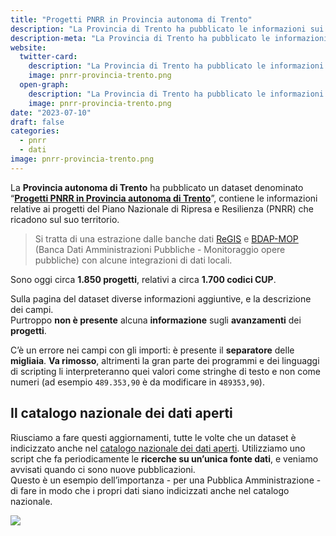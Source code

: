```yaml
---
title: "Progetti PNRR in Provincia autonoma di Trento"
description: "La Provincia di Trento ha pubblicato le informazioni sui progetti che ricadono nel suo territorio"
description-meta: "La Provincia di Trento ha pubblicato le informazioni sui progetti che ricadono nel suo territorio"
website:
  twitter-card:
    description: "La Provincia di Trento ha pubblicato le informazioni sui progetti che ricadono nel suo territorio"
    image: pnrr-provincia-trento.png
  open-graph:
    description: "La Provincia di Trento ha pubblicato le informazioni sui progetti che ricadono nel suo territorio"
    image: pnrr-provincia-trento.png
date: "2023-07-10"
draft: false
categories:
  - pnrr
  - dati
image: pnrr-provincia-trento.png
---
```


La **Provincia autonoma di Trento** ha pubblicato un dataset denominato "[**Progetti PNRR in Provincia autonoma di Trento**](https://dati.trentino.it/dataset/progetti-pnrr-in-provincia-autonoma-di-trento)", contiene le informazioni relative ai progetti del Piano Nazionale di Ripresa e Resilienza (PNRR) che ricadono sul suo territorio.

> Si tratta di una estrazione dalle banche dati [ReGIS](https://www.italiadomani.gov.it/content/sogei-ng/it/it/catalogo-open-data.html?orderby=%40jcr%3Acontent%2FobservationDateInEvidence&amp;sort=desc "ReGIS") e [BDAP-MOP](https://bdap-operatori.rgs.mef.gov.it/Pagine/Default.aspx "BDAP-MOP") (Banca Dati Amministrazioni Pubbliche - Monitoraggio opere pubbliche) con alcune integrazioni di dati locali.

Sono oggi circa **1.850 progetti**, relativi a circa **1.700 codici CUP**.

Sulla pagina del dataset diverse informazioni aggiuntive, e la descrizione dei campi.<br>
Purtroppo **non è presente** alcuna **informazione** sugli **avanzamenti** dei **progetti**.

C'è un errore nei campi con gli importi: è presente il **separatore** delle **migliaia**. **Va rimosso**, altrimenti la gran parte dei programmi e dei linguaggi di scripting li interpreteranno quei valori come stringhe di testo e non come numeri (ad esempio `489.353,90` è da modificare in `489353,90`).

::: {.callout-tip}

## Il catalogo nazionale dei dati aperti

Riusciamo a fare questi aggiornamenti, tutte le volte che un dataset è indicizzato anche nel [catalogo nazionale dei dati aperti](https://dati.gov.it/). Utilizziamo uno script che fa periodicamente le **ricerche su un'unica fonte dati**, e veniamo avvisati quando ci sono nuove pubblicazioni.<br>
Questo è un esempio dell'importanza - per una Pubblica Amministrazione - di fare in modo che i propri dati siano indicizzati anche nel catalogo nazionale.
:::

[![](pnrr-provincia-trento.png)](https://dati.trentino.it/dataset/progetti-pnrr-in-provincia-autonoma-di-trento)
